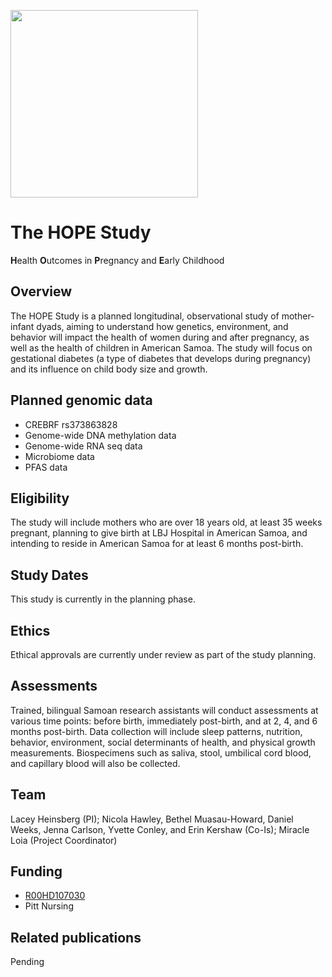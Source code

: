 ![](HOPE.png){fig-align="center" width="300"}

# The HOPE Study {.unnumbered}

**H**ealth **O**utcomes in **P**regnancy and **E**arly Childhood

## Overview

The HOPE Study is a planned longitudinal, observational study of mother-infant dyads, aiming to understand how genetics, environment, and behavior will impact the health of women during and after pregnancy, as well as the health of children in American Samoa. The study will focus on gestational diabetes (a type of diabetes that develops during pregnancy) and its influence on child body size and growth.

## Planned genomic data

-   CREBRF rs373863828
-   Genome-wide DNA methylation data
-   Genome-wide RNA seq data
-   Microbiome data
-   PFAS data

## Eligibility

The study will include mothers who are over 18 years old, at least 35 weeks pregnant, planning to give birth at LBJ Hospital in American Samoa, and intending to reside in American Samoa for at least 6 months post-birth.

## Study Dates

This study is currently in the planning phase.

## Ethics

Ethical approvals are currently under review as part of the study planning.

## Assessments

Trained, bilingual Samoan research assistants will conduct assessments at various time points: before birth, immediately post-birth, and at 2, 4, and 6 months post-birth. Data collection will include sleep patterns, nutrition, behavior, environment, social determinants of health, and physical growth measurements. Biospecimens such as saliva, stool, umbilical cord blood, and capillary blood will also be collected.

## Team

Lacey Heinsberg (PI); Nicola Hawley, Bethel Muasau-Howard, Daniel Weeks, Jenna Carlson, Yvette Conley, and Erin Kershaw (Co-Is); Miracle Loia (Project Coordinator)

## Funding

-   [R00HD107030](https://reporter.nih.gov/search/s9cX7Mg6vEiIAQOGIvCqog/project-details/11119329)
-   Pitt Nursing

## Related publications

Pending
